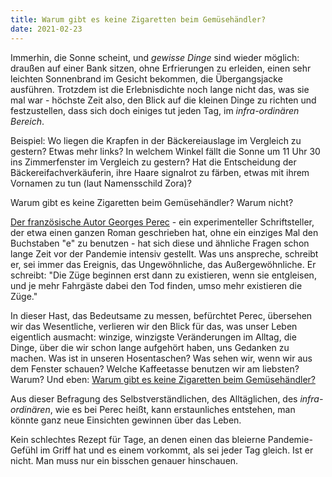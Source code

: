 ```yaml
---
title: Warum gibt es keine Zigaretten beim Gemüsehändler?
date: 2021-02-23
---
```

Immerhin, die Sonne scheint, und *gewisse Dinge* sind wieder möglich: draußen auf einer Bank sitzen, ohne Erfrierungen zu erleiden, einen sehr leichten Sonnenbrand im Gesicht bekommen, die Übergangsjacke ausführen. Trotzdem ist die Erlebnisdichte noch lange nicht das, was sie mal war - höchste Zeit also, den Blick auf die kleinen Dinge zu richten und festzustellen, dass sich doch einiges tut jeden Tag, im *infra-ordinären Bereich*.

Beispiel: Wo liegen die Krapfen in der Bäckereiauslage im Vergleich zu gestern? Etwas mehr links? In welchem Winkel fällt die Sonne um 11 Uhr 30 ins Zimmerfenster im Vergleich zu gestern? Hat die Entscheidung der Bäckereifachverkäuferin, ihre Haare signalrot zu färben, etwas mit ihrem Vornamen zu tun (laut Namensschild Zora)?

Warum gibt es keine Zigaretten beim Gemüsehändler? Warum nicht?

[Der französische Autor Georges Perec](https://www.deutschlandfunkkultur.de/wiederentdeckung-von-georges-perec-der-franzoesische-james.1270.de.html?dram:article_id=408064) - ein experimenteller Schriftsteller, der etwa einen ganzen Roman geschrieben hat, ohne ein einziges Mal den Buchstaben "e" zu benutzen - hat sich diese und ähnliche Fragen schon lange Zeit vor der Pandemie intensiv gestellt. Was uns anspreche, schreibt er, sei immer das Ereignis, das Ungewöhnliche, das Außergewöhnliche. Er schreibt: "Die Züge beginnen erst dann zu existieren, wenn sie entgleisen, und je mehr Fahrgäste dabei den Tod finden, umso mehr existieren die Züge." 

In dieser Hast, das Bedeutsame zu messen, befürchtet Perec, übersehen wir das Wesentliche, verlieren wir den Blick für das, was unser Leben eigentlich ausmacht: winzige, winzigste Veränderungen im Alltag, die Dinge, über die wir schon lange aufgehört haben, uns Gedanken zu machen. Was ist in unseren Hosentaschen? Was sehen wir, wenn wir aus dem Fenster schauen? Welche Kaffeetasse benutzen wir am liebsten? Warum? Und eben: [Warum gibt es keine Zigaretten beim Gemüsehändler?](https://www.diaphanes.com/titel/warum-gibt-es-keine-zigaretten-beim-gemuesehaendler-2960)

Aus dieser Befragung des Selbstverständlichen, des Alltäglichen, des *infra-ordinären*, wie es bei Perec heißt, kann erstaunliches entstehen, man könnte ganz neue Einsichten gewinnen über das Leben.

Kein schlechtes Rezept für Tage, an denen einen das bleierne Pandemie-Gefühl im Griff hat und es einem vorkommt, als sei jeder Tag gleich. Ist er nicht. Man muss nur ein bisschen genauer hinschauen.